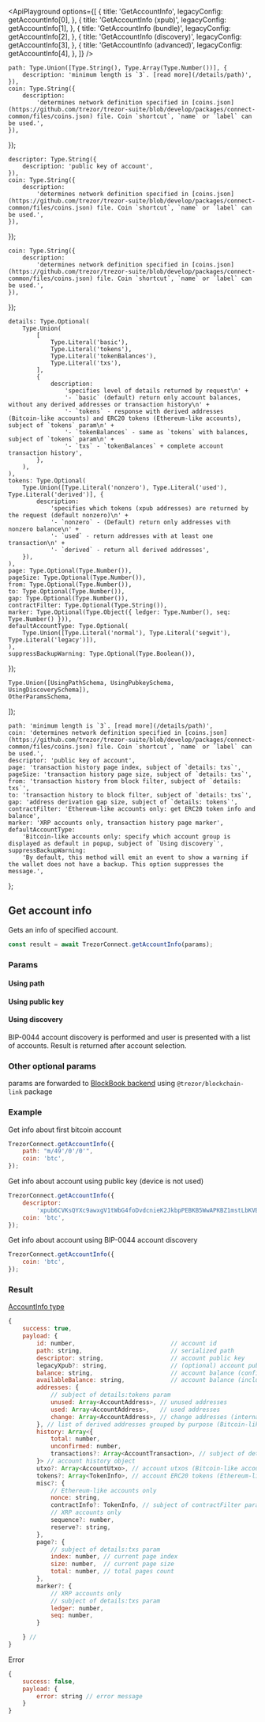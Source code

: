 

<ApiPlayground
    options={[
        {
            title: 'GetAccountInfo',
            legacyConfig: getAccountInfo[0],
        },
        {
            title: 'GetAccountInfo (xpub)',
            legacyConfig: getAccountInfo[1],
        },
        {
            title: 'GetAccountInfo (bundle)',
            legacyConfig: getAccountInfo[2],
        },
        {
            title: 'GetAccountInfo (discovery)',
            legacyConfig: getAccountInfo[3],
        },
        {
            title: 'GetAccountInfo (advanced)',
            legacyConfig: getAccountInfo[4],
        },
    ]}
/>

    path: Type.Union([Type.String(), Type.Array(Type.Number())], {
        description: 'minimum length is `3`. [read more](/details/path)',
    }),
    coin: Type.String({
        description:
            'determines network definition specified in [coins.json](https://github.com/trezor/trezor-suite/blob/develop/packages/connect-common/files/coins.json) file. Coin `shortcut`, `name` or `label` can be used.',
    }),
});

    descriptor: Type.String({
        description: 'public key of account',
    }),
    coin: Type.String({
        description:
            'determines network definition specified in [coins.json](https://github.com/trezor/trezor-suite/blob/develop/packages/connect-common/files/coins.json) file. Coin `shortcut`, `name` or `label` can be used.',
    }),
});

    coin: Type.String({
        description:
            'determines network definition specified in [coins.json](https://github.com/trezor/trezor-suite/blob/develop/packages/connect-common/files/coins.json) file. Coin `shortcut`, `name` or `label` can be used.',
    }),
});

    details: Type.Optional(
        Type.Union(
            [
                Type.Literal('basic'),
                Type.Literal('tokens'),
                Type.Literal('tokenBalances'),
                Type.Literal('txs'),
            ],
            {
                description:
                    'specifies level of details returned by request\n' +
                    '- `basic` (default) return only account balances, without any derived addresses or transaction history\n' +
                    '- `tokens` - response with derived addresses (Bitcoin-like accounts) and ERC20 tokens (Ethereum-like accounts), subject of `tokens` param\n' +
                    '- `tokenBalances` - same as `tokens` with balances, subject of `tokens` param\n' +
                    '- `txs` - `tokenBalances` + complete account transaction history',
            },
        ),
    ),
    tokens: Type.Optional(
        Type.Union([Type.Literal('nonzero'), Type.Literal('used'), Type.Literal('derived')], {
            description:
                'specifies which tokens (xpub addresses) are returned by the request (default nonzero)\n' +
                '- `nonzero` - (Default) return only addresses with nonzero balance\n' +
                '- `used` - return addresses with at least one transaction\n' +
                '- `derived` - return all derived addresses',
        }),
    ),
    page: Type.Optional(Type.Number()),
    pageSize: Type.Optional(Type.Number()),
    from: Type.Optional(Type.Number()),
    to: Type.Optional(Type.Number()),
    gap: Type.Optional(Type.Number()),
    contractFilter: Type.Optional(Type.String()),
    marker: Type.Optional(Type.Object({ ledger: Type.Number(), seq: Type.Number() })),
    defaultAccountType: Type.Optional(
        Type.Union([Type.Literal('normal'), Type.Literal('segwit'), Type.Literal('legacy')]),
    ),
    suppressBackupWarning: Type.Optional(Type.Boolean()),
});

    Type.Union([UsingPathSchema, UsingPubkeySchema, UsingDiscoverySchema]),
    OtherParamsSchema,
]);

    path: 'minimum length is `3`. [read more](/details/path)',
    coin: 'determines network definition specified in [coins.json](https://github.com/trezor/trezor-suite/blob/develop/packages/connect-common/files/coins.json) file. Coin `shortcut`, `name` or `label` can be used.',
    descriptor: 'public key of account',
    page: 'transaction history page index, subject of `details: txs`',
    pageSize: 'transaction history page size, subject of `details: txs`',
    from: 'transaction history from block filter, subject of `details: txs`',
    to: 'transaction history to block filter, subject of `details: txs`',
    gap: 'address derivation gap size, subject of `details: tokens`',
    contractFilter: 'Ethereum-like accounts only: get ERC20 token info and balance',
    marker: 'XRP accounts only, transaction history page marker',
    defaultAccountType:
        'Bitcoin-like accounts only: specify which account group is displayed as default in popup, subject of `Using discovery`',
    suppressBackupWarning:
        'By default, this method will emit an event to show a warning if the wallet does not have a backup. This option suppresses the message.',
};

## Get account info

Gets an info of specified account.

```javascript
const result = await TrezorConnect.getAccountInfo(params);
```

### Params

<CommonParamsLink />

#### Using path

<ParamsTable schema={UsingPathSchema} />

#### Using public key

<ParamsTable schema={UsingPubkeySchema} />

#### Using discovery

BIP-0044 account discovery is performed and user is presented with a list of accounts. Result is returned after account selection.

<ParamsTable schema={UsingDiscoverySchema} />

### Other optional params

params are forwarded to [BlockBook backend](https://github.com/trezor/blockbook/blob/master/docs/api.md#api-v2) using `@trezor/blockchain-link` package

<ParamsTable schema={OtherParamsSchema} descriptions={paramDescriptions} />

### Example

Get info about first bitcoin account

```javascript
TrezorConnect.getAccountInfo({
    path: "m/49'/0'/0'",
    coin: 'btc',
});
```

Get info about account using public key (device is not used)

```javascript
TrezorConnect.getAccountInfo({
    descriptor:
        'xpub6CVKsQYXc9awxgV1tWbG4foDvdcnieK2JkbpPEBKB5WwAPKBZ1mstLbKVB4ov7QzxzjaxNK6EfmNY5Jsk2cG26EVcEkycGW4tchT2dyUhrx',
    coin: 'btc',
});
```

Get info about account using BIP-0044 account discovery

```javascript
TrezorConnect.getAccountInfo({
    coin: 'btc',
});
```

### Result

[AccountInfo type](https://github.com/trezor/trezor-suite/blob/develop/packages/connect/src/types/account.ts)

```javascript
{
    success: true,
    payload: {
        id: number,                           // account id
        path: string,                         // serialized path
        descriptor: string,                   // account public key
        legacyXpub?: string,                  // (optional) account public key in legacy format (only for segwit and segwit native accounts)
        balance: string,                      // account balance (confirmed transactions only)
        availableBalance: string,             // account balance (including unconfirmed transactions)
        addresses: {
            // subject of details:tokens param
            unused: Array<AccountAddress>, // unused addresses
            used: Array<AccountAddress>,   // used addresses
            change: Array<AccountAddress>, // change addresses (internal)
        }, // list of derived addresses grouped by purpose (Bitcoin-like accounts)
        history: Array<{
            total: number,
            unconfirmed: number,
            transactions?: Array<AccountTransaction>, // subject of details:txs param
        }> // account history object
        utxo?: Array<AccountUtxo>, // account utxos (Bitcoin-like accounts), subject of details:tokens param
        tokens?: Array<TokenInfo>, // account ERC20 tokens (Ethereum-like accounts), subject of details:tokens param
        misc?: {
            // Ethereum-like accounts only
            nonce: string,
            contractInfo?: TokenInfo, // subject of contractFilter param
            // XRP accounts only
            sequence?: number,
            reserve?: string,
        },
        page?: {
            // subject of details:txs param
            index: number, // current page index
            size: number,  // current page size
            total: number, // total pages count
        },
        marker?: {
            // XRP accounts only
            // subject of details:txs param
            ledger: number,
            seq: number,
        }

    } //
}
```

Error

```javascript
{
    success: false,
    payload: {
        error: string // error message
    }
}
```
